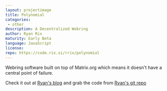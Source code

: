 ```yaml
---
layout: projectimage
title: Polynomial
categories: 
 - other
description: A Decentralized Webring
author: Ryan Rix
maturity: Early Beta
language: JavaScript
license: 
repo: https://code.rix.si/rrix/polynomial
---
```


Webring software built on top of Matrix.org which means it doesn't have a central point of failure.

Check it out at [Ryan's blog](https://whatthefuck.computer/blog/2015/12/06/polynomial-a-decentralized-webring/) and grab the code from [Ryan's git repo](https://code.rix.si/rrix/polynomial)


